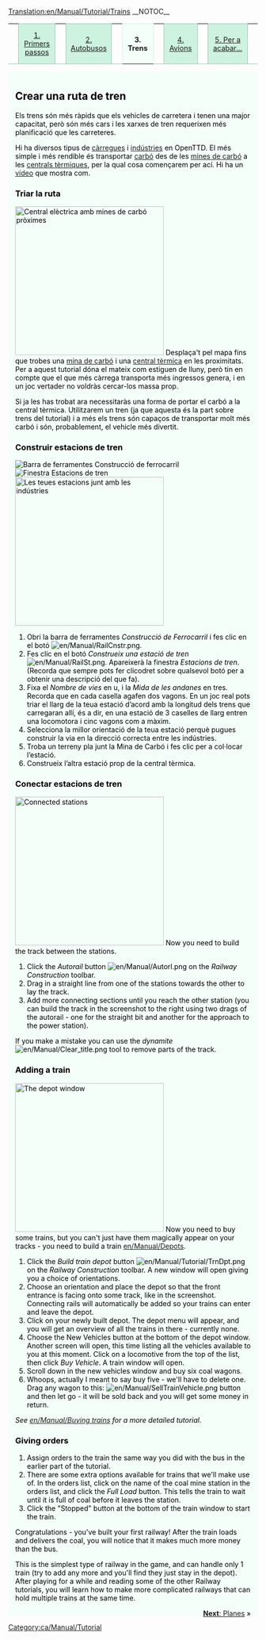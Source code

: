 [[Translation:en/Manual/Tutorial/Trains]]
{{ca/Traducció|origen=Tutorial/Trains}}
__NOTOC__
{| width="100%" cellspacing="0" cellpadding="0" valign="top" border="0" style="margin-bottom: 0; margin-left: 1px;" |
| style="border: 0; border-bottom:1px solid #a3bfb1; background:none; width:2%" | &nbsp;
| style="padding:0 .3em; background-color:#cef2e0; font-size:90%; border:solid 1px #a3bfb1; text-align:center; width: 12em;"|[[ca/Manual/Tutorial/Tutorial|1. Primers passos]]
| style="border: 0; border-bottom:1px solid #a3bfb1; background:none; width:2%" | &nbsp;
| style="padding:0 .3em; background-color:#cef2e0; font-size:90%; border:solid 1px #a3bfb1; text-align:center; width: 12em;"|[[ca/Manual/Tutorial/Autobusos|2. Autobusos]]
| style="border: 0; border-bottom:1px solid #a3bfb1; background:none; width:2%" | &nbsp;
| style="padding:0 .3em; background-color:white; border:solid 1px #cef2e0; border-bottom: 0; text-align:center; font-size:90%; font-weight:bold; background-color:#f5fffa; width: 12em;" | '''3. Trens'''
| style="border: 0; border-bottom:1px solid #a3bfb1; background:none; width:2%" | &nbsp;
| style="padding:0 .3em; background-color:#cef2e0; font-size:90%; border:solid 1px #a3bfb1; text-align:center; width: 12em;"|[[ca/Manual/Tutorial/Avions|4. Avions]]
| style="border: 0; border-bottom:1px solid #a3bfb1; background:none; width:2%" | &nbsp;
| style="padding:0 .3em; background-color:#cef2e0; font-size:90%; border:solid 1px #a3bfb1; text-align:center; width: 12em;"| [[ca/Manual/Tutorial/Final|5. Per a acabar...]]
| style="border: 0; border-bottom:1px solid #a3bfb1; background:none;" | &nbsp;
|}
<div style="padding:.5em 1em 1em 1em; border-top:none; background-color:#f5fffa; color:#000;">

==Crear una ruta de tren==
Els trens són més ràpids que els vehicles de carretera i tenen una major capacitat, però són més cars i les xarxes de tren requerixen més planificació que les carreteres.

Hi ha diversos tipus de [[ca/Manual/Càrrega|càrregues]] i [[ca/Indústria|indústries]] en OpenTTD. El més simple i més rendible és transportar [[ca/Carbó|carbó]] des de les [[ca/Mina de carbó|mines de carbó]] a les [[ca/Central tèrmica|centrals tèrmiques]], per la qual cosa començarem per ací. Hi ha un [http://www.cs.helsinki.fi/u/ihonkone/ottd_tut.ogg vídeo] que mostra com. 

===Triar la ruta===
[[File:en/Manual/Tutorial/Tutorial1.png|thumb|right|300px|Central elèctrica amb mines de carbó pròximes]]
Desplaça't pel mapa fins que trobes una [[ca/Mina de carbó|mina de carbó]] i una [[ca/Central tèrmica|central tèrmica]] en les proximitats.
Per a aquest tutorial dóna el mateix com estiguen de lluny, però tin en compte que el que més càrrega transporta més ingressos genera, i en un joc vertader no voldràs cercar-los massa prop.

Si ja les has trobat ara necessitaràs una forma de portar el carbó a la central tèrmica. Utilitzarem un tren (ja que aquesta és la part sobre trens del tutorial) i a més els trens són capaços de transportar molt més carbó i són, probablement, el vehicle més divertit. 
{{en/-}}

===Construir estacions de tren===
[[File:en/Manual/Railroad Construction.png|frame|right|Barra de ferramentes Construcció de ferrocarril]]
[[File:en/Manual/Stationgui.png|frame|right|Finestra Estacions de tren]]
[[File:en/Manual/Tutorial/Tutorial2.png|thumb|right|300px|Les teues estacions junt amb les indústries]]
#Obri la barra de ferramentes ''Construcció de Ferrocarril'' i fes clic en el botó [[File:en/Manual/RailCnstr.png]].
#Fes clic en el botó ''Construeix una estació de tren'' [[File:en/Manual/RailSt.png]]. Apareixerà la finestra ''Estacions de tren''. (Recorda que sempre pots fer clicodret sobre qualsevol botó per a obtenir una descripció del que fa).
#Fixa el ''Nombre de vies'' en u, i la ''Mida de les andanes'' en tres. Recorda que en cada casella agafen dos vagons. En un joc real pots triar el llarg de la teua estació d’acord amb la longitud dels trens que carregaran allí, és a dir, en una estació de 3 caselles de llarg entren una locomotora i cinc vagons com a màxim.
#Selecciona la millor orientació de la teua estació perquè pugues construir la via en la direcció correcta entre les indústries.
#Troba un terreny pla junt la Mina de Carbó i fes clic per a col·locar l’estació.
#Construeix l’altra estació prop de la central tèrmica.
{{en/-}}
===Conectar estacions de tren===
{{ca/Pendent de traducció}}

[[File:en/Manual/Tutorial/Tutorial3.png|thumb|300px|right|Connected stations]]
Now you need to build the track between the stations. 
#Click the ''Autorail'' button [[File:en/Manual/Autorl.png]] on the ''Railway Construction'' toolbar.
#Drag in a straight line from one of the stations towards the other to lay the track.  
#Add more connecting sections until you reach the other station (you can build the track in the screenshot to the right using two drags of the autorail - one for the straight bit and another for the approach to the power station).

If you make a mistake you can use the ''dynamite'' [[File:en/Manual/Clear title.png]] tool to remove parts of the track.
{{en/-}}

===Adding a train===
[[File:en/Manual/Tutorial/Tutorial4.png|thumb|right|300px|The depot window]]
Now you need to buy some trains, but you can't just have them magically appear on your tracks - you need to build a train [[en/Manual/Depots]].

#Click the ''Build train depot'' button [[File:en/Manual/Tutorial/TrnDpt.png]] on the ''Railway Construction'' toolbar. A new window will open giving you a choice of orientations. 
#Choose an orientation and place the depot so that the front entrance is facing onto some track, like in the screenshot. Connecting rails will automatically be added so your trains can enter and leave the depot.
#Click on your newly built depot. The depot menu will appear, and you will get an overview of all the trains in there - currently none.
#Choose the New Vehicles button at the bottom of the depot window. Another screen will open, this time listing all the vehicles available to you at this moment. Click on a locomotive from the top of the list, then click ''Buy Vehicle''. A train window will open.
#Scroll down in the new vehicles window and buy six coal wagons.  
#Whoops, actually I meant to say buy five - we'll have to delete one. Drag any wagon to this: [[File:en/Manual/SellTrainVehicle.png]] button and then let go - it will be sold back and you will get some money in return.

''See [[en/Manual/Buying trains]] for a more detailed tutorial.''
{{en/-}}

===Giving orders===
#Assign orders to the train the same way you did with the bus in the earlier part of the tutorial.
#There are some extra options available for trains that we'll make use of. In the orders list, click on the name of the coal mine station in the orders list, and click the ''Full Load'' button. This tells the train to wait until it is full of coal before it leaves the station.
#Click the "Stopped" button at the bottom of the train window to start the train.

Congratulations - you've built your first railway!  After the train loads and delivers the coal, you will notice that it makes much more money than the bus.

This is the simplest type of railway in the game, and can handle only 1 train (try to add any more and you'll find they just stay in the depot).  After playing for a while and reading some of the other Railway tutorials, you will learn how to make more complicated railways that can hold multiple trains at the same time.


<span style="float: right">[[en/Manual/Tutorial/Planes|'''Next''': Planes]] &raquo;</span>


</div>

[[Category:ca/Manual/Tutorial]]